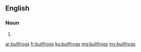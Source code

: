==English==

===Noun===
{{head|en|noun plural form}}

# {{plural of|bullfrog|lang=en}}

[[ar:bullfrogs]]
[[fr:bullfrogs]]
[[ku:bullfrogs]]
[[mg:bullfrogs]]
[[my:bullfrogs]]